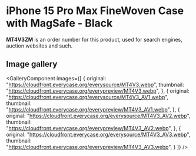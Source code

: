 
# iPhone 15 Pro Max FineWoven Case with MagSafe - Black

<Callout type='info' emoji='👉🏻'>**MT4V3ZM** is an order number for this product, used for search engines, auction websites and such.</Callout>

## Image gallery

<GalleryComponent
    images={[
      {
        original: "https://cloudfront.everycase.org/everysource/MT4V3.webp",
        thumbnail: "https://cloudfront.everycase.org/everypreview/MT4V3.webp",
      },
      {
        original: "https://cloudfront.everycase.org/everysource/MT4V3_AV1.webp",
        thumbnail: "https://cloudfront.everycase.org/everypreview/MT4V3_AV1.webp",
      },
      {
        original: "https://cloudfront.everycase.org/everysource/MT4V3_AV2.webp",
        thumbnail: "https://cloudfront.everycase.org/everypreview/MT4V3_AV2.webp",
      },
      {
        original: "https://cloudfront.everycase.org/everysource/MT4V3_AV3.webp",
        thumbnail: "https://cloudfront.everycase.org/everypreview/MT4V3_AV3.webp",
      }
    ]}
  />
